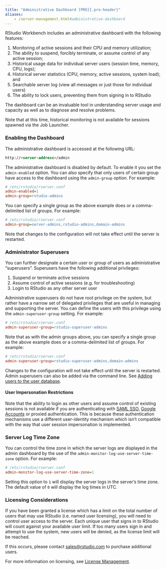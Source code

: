 ```yaml
---
title: "Administrative Dashboard [PRO]{.pro-header}"
aliases:
	- /server-management.html#administrative-dashboard
---
```


RStudio Workbench includes an administrative dashboard with the following features:

1) Monitoring of active sessions and their CPU and memory utilization;
2) The ability to suspend, forcibly terminate, or assume control of any active session;
3) Historical usage data for individual server users (session time, memory, CPU, logs);
4) Historical server statistics (CPU, memory, active sessions, system load); and
5) Searchable server log (view all messages or just those for individual users)
6) The ability to lock users, preventing them from signing in to RStudio

The dashboard can be an invaluable tool in understanding server usage and capacity as well as to diagnose and resolve problems.

Note that at this time, historical monitoring is not available for sessions spawned via the Job Launcher.

### Enabling the Dashboard

The administrative dashboard is accessed at the following URL:

```html
http://<server-address>/admin
````

The administrative dashboard is disabled by default. To enable it you set the `admin-enabled` option. You can also specify that only users of certain group have access to the dashboard using the `admin-group` option. For example:



```ini
# /etc/rstudio/rserver.conf
admin-enabled=1
admin-group=rstudio-admins
```
You can specify a single group as the above example does or a comma-delimited list of groups. For example:

```ini
# /etc/rstudio/rserver.conf
admin-group=server-admins,rstudio-admins,domain-admins
```

Note that changes to the configuration will not take effect until the server is restarted. 

### Administrator Superusers

You can further designate a certain user or group of users as administrative "superusers". Superusers have the following additional privileges:

1) Suspend or terminate active sessions
2) Assume control of active sessions (e.g. for troubleshooting)
3) Login to RStudio as any other server user

Administrative superusers do not have root privilege on the system, but rather have a narrow set of delegated privileges that are useful in managing and supporting the server. You can define the users with this privilege using the `admin-superuser-group` setting. For example:



```ini
# /etc/rstudio/rserver.conf
admin-superuser-group=rstudio-superuser-admins
```
Note that as with the admin groups above, you can specify a single group as the above example does or a comma-delimited list of groups. For example:



```ini
# /etc/rstudio/rserver.conf
admin-superuser-group=rstudio-superuser-admins,domain-admins
```

Changes to the configuration will not take effect until the server is restarted. Admin superusers can also be added via the command line. See [Adding users to the user database](core_administrative_tasks.qmd#adding-users-to-the-user-database).

#### User Impersonation Restrictions

Note that the ability to login as other users and assume control of existing sessions is not available if you are authenticating with [SAML SSO](../authenticating_users/saml_sso.qmd), [Google Accounts](../authenticating_users/google_accounts.qmd) or proxied authentication. This is because these authentication mechanisms use a different user-identity mechanism which isn't compatible with the way that user session impersonation is implemented.

### Server Log Time Zone

You can control the time zone in which the server logs are displayed in the admin dashboard by the use of the `admin-monitor-log-use-server-time-zone` option. For example:

```ini
# /etc/rstudio/rserver.conf
admin-monitor-log-use-server-time-zone=1
```

Setting this option to `1` will display the server logs in the server's time zone. The default value of `0` will display the log times in UTC.

### Licensing Considerations

If you have been granted a license which has a limit on the total number of users that may use RStudio (i.e. named user licensing), you will need to control user access to the server. Each unique user that signs in to RStudio will count against your available user limit. If too many users sign in and attempt to use the system, new users will be denied, as the license limit will be reached. 

If this occurs, please contact [sales@rstudio.com](mailto:sales@rstudio.com) to purchase additional users.

For more information on licensing, see [License Management](../license_management/license_management.qmd).

